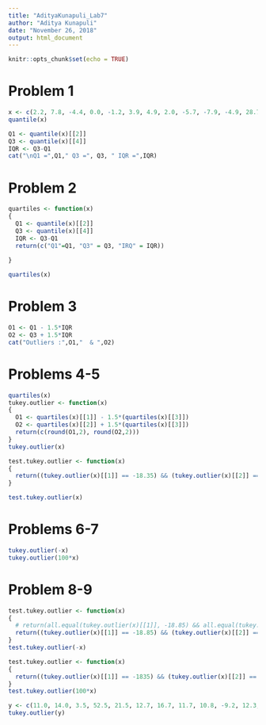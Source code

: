 ```yaml
---
title: "AdityaKunapuli_Lab7"
author: "Aditya Kunapuli"
date: "November 26, 2018"
output: html_document
---
```


```r
knitr::opts_chunk$set(echo = TRUE)
```

# Problem 1
```r
x <- c(2.2, 7.8, -4.4, 0.0, -1.2, 3.9, 4.9, 2.0, -5.7, -7.9, -4.9, 28.7, 4.9)
quantile(x)

Q1 <- quantile(x)[[2]]
Q3 <- quantile(x)[[4]]
IQR <- Q3-Q1
cat("\nQ1 =",Q1," Q3 =", Q3, " IQR =",IQR)
```

# Problem 2
```r
quartiles <- function(x)
{
  Q1 <- quantile(x)[[2]]
  Q3 <- quantile(x)[[4]]
  IQR <- Q3-Q1
  return(c("Q1"=Q1, "Q3" = Q3, "IRQ" = IQR))
  
}

quartiles(x)
```
# Problem 3
```r
O1 <- Q1 - 1.5*IQR
O2 <- Q3 + 1.5*IQR
cat("Outliers :",O1,"  & ",O2)
```

# Problems 4-5
```r
quartiles(x)
tukey.outlier <- function(x)
{
  O1 <- quartiles(x)[[1]] - 1.5*(quartiles(x)[[3]])
  O2 <- quartiles(x)[[2]] + 1.5*(quartiles(x)[[3]])
  return(c(round(O1,2), round(O2,2)))
}
tukey.outlier(x)

test.tukey.outlier <- function(x)
{
  return((tukey.outlier(x)[[1]] == -18.35) && (tukey.outlier(x)[[2]] == 18.85))
}

test.tukey.outlier(x)
```
# Problems 6-7
```r
tukey.outlier(-x)
tukey.outlier(100*x)
```
# Problem 8-9
```r
test.tukey.outlier <- function(x)
{
  # return(all.equal(tukey.outlier(x)[[1]], -18.85) && all.equal(tukey.outlier(x)[[2]], 18.35))
  return((tukey.outlier(x)[[1]] == -18.85) && (tukey.outlier(x)[[2]] == 18.35))
}
test.tukey.outlier(-x)

test.tukey.outlier <- function(x)
{
  return((tukey.outlier(x)[[1]] == -1835) && (tukey.outlier(x)[[2]] == 1885))
}
test.tukey.outlier(100*x)


```
```r
y <- c(11.0, 14.0, 3.5, 52.5, 21.5, 12.7, 16.7, 11.7, 10.8, -9.2, 12.3, 13.8, 11.1)
tukey.outlier(y)
```

